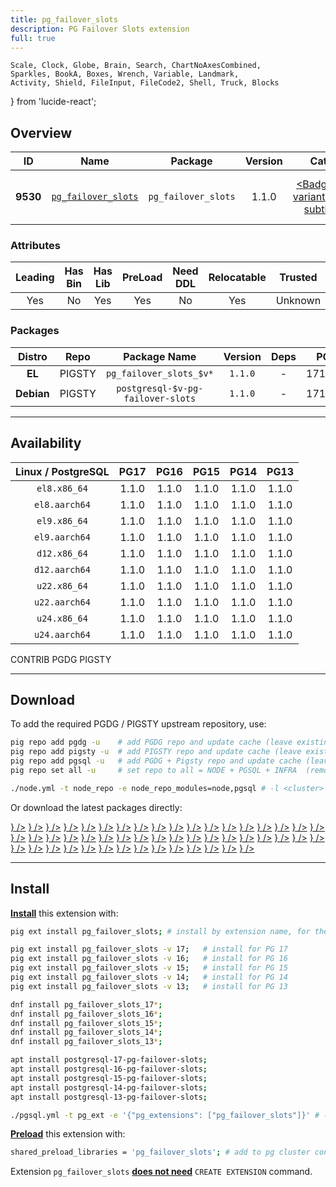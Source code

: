 ```yaml
---
title: pg_failover_slots
description: PG Failover Slots extension
full: true
---
```


    Scale, Clock, Globe, Brain, Search, ChartNoAxesCombined,
    Sparkles, BookA, Boxes, Wrench, Variable, Landmark,
    Activity, Shield, FileInput, FileCode2, Shell, Truck, Blocks
} from 'lucide-react';

## Overview

| <TooltipIconButton tooltip="Extension unique identifier" side="top">ID</TooltipIconButton> | <TooltipIconButton tooltip="Extension name" side="top">Name</TooltipIconButton> | <TooltipIconButton tooltip="Package name for installation" side="top">Package</TooltipIconButton> | <TooltipIconButton tooltip="Latest available extension version" side="top">Version</TooltipIconButton> | <TooltipIconButton tooltip="Extension category" side="top">Category</TooltipIconButton> | <TooltipIconButton tooltip="Open source license" side="top">License</TooltipIconButton> | <TooltipIconButton tooltip="Programming language" side="top">Lang</TooltipIconButton> |
|:--------:|:--------:|:----------:|:--------------:|:---------------------------------------:|:------------------------------------------------------:|:----:|
| **9530** | [`pg_failover_slots`](https://github.com/EnterpriseDB/pg_failover_slots) | `pg_failover_slots` | 1.1.0 | <a href="/ext/etl" className="no-underline"><Badge icon={<Truck />} variant="purple-subtle">ETL</Badge></a> | <a href="/ext/list/license#postgresql" className="no-underline"><Badge icon={<Scale />} variant="blue-subtle">PostgreSQL</Badge></a> | <a href="/ext/list/lang#c"><Badge icon={<FileCode2 />} variant="blue-subtle">C</Badge></a> |

### Attributes

| <TooltipIconButton tooltip="The Primary Leading extension in the Package" side="top">Leading</TooltipIconButton> | <TooltipIconButton tooltip="Contains binary utils" side="top">Has Bin</TooltipIconButton> | <TooltipIconButton tooltip="Contains .so shared library files" side="top">Has Lib</TooltipIconButton> | <TooltipIconButton tooltip="Requires preloading via shared_preload_libraries" side="top">PreLoad</TooltipIconButton> | <TooltipIconButton tooltip="Requires CREATE EXTENSION DDL command" side="top">Need DDL</TooltipIconButton> | <TooltipIconButton tooltip="Can be installed in any schema" side="top">Relocatable</TooltipIconButton> | <TooltipIconButton tooltip="Can be created by non-superuser" side="top">Trusted</TooltipIconButton> | <TooltipIconButton tooltip="Schemas used by this extension" side="top">Schemas</TooltipIconButton> |
|:-------:|:-------:|:-------:|:-------:|:--------:|:-----------:|:-------:|:-------:|
| Yes | No | Yes | Yes | No | Yes | Unknown | - |

### Packages

| <TooltipIconButton tooltip="Linux distribution family, EL or Debian" side="top">Distro</TooltipIconButton> | <TooltipIconButton tooltip="Package repository" side="top">Repo</TooltipIconButton> | <TooltipIconButton tooltip="The RPM/DEB Package Name Pattern (replace $v with real pg major)" side="top">Package Name</TooltipIconButton> | <TooltipIconButton tooltip="Latest package version" side="top">Version</TooltipIconButton> | <TooltipIconButton tooltip="RPM/DEB Package dependencies" side="top">Deps</TooltipIconButton> | <TooltipIconButton tooltip="Available in these PostgreSQL Major Versions" side="top">PG Major</TooltipIconButton> |
|:----------:|:--------:|:------------------------:|:-----------:|:------------:|:------------------:|
|   **EL**   | <Badge variant="amber-subtle"><span className="font-bold">PIGSTY</span></Badge> | `pg_failover_slots_$v*` | `1.1.0` | - | <Badge variant="green-subtle">17</Badge><Badge variant="green-subtle">16</Badge><Badge variant="green-subtle">15</Badge><Badge variant="green-subtle">14</Badge><Badge variant="green-subtle">13</Badge> |
| **Debian** | <Badge variant="amber-subtle"><span className="font-bold">PIGSTY</span></Badge> | `postgresql-$v-pg-failover-slots` | `1.1.0` | - | <Badge variant="green-subtle">17</Badge><Badge variant="green-subtle">16</Badge><Badge variant="green-subtle">15</Badge><Badge variant="green-subtle">14</Badge><Badge variant="green-subtle">13</Badge> |



------

## Availability

| <TooltipIconButton tooltip="Linux Distro Arch / PostgreSQL Major Version" side="top">Linux / PostgreSQL </TooltipIconButton> | **PG17** | **PG16** | **PG15** | **PG14** | **PG13** |
|:-----:|:-----:|:-----:|:-----:|:-----:|:-----:|
| `el8.x86_64` | <Badge variant="amber-subtle">1.1.0</Badge> | <Badge variant="amber-subtle">1.1.0</Badge> | <Badge variant="amber-subtle">1.1.0</Badge> | <Badge variant="amber-subtle">1.1.0</Badge> | <Badge variant="amber-subtle">1.1.0</Badge> |
| `el8.aarch64` | <Badge variant="amber-subtle">1.1.0</Badge> | <Badge variant="amber-subtle">1.1.0</Badge> | <Badge variant="amber-subtle">1.1.0</Badge> | <Badge variant="amber-subtle">1.1.0</Badge> | <Badge variant="amber-subtle">1.1.0</Badge> |
| `el9.x86_64` | <Badge variant="amber-subtle">1.1.0</Badge> | <Badge variant="amber-subtle">1.1.0</Badge> | <Badge variant="amber-subtle">1.1.0</Badge> | <Badge variant="amber-subtle">1.1.0</Badge> | <Badge variant="amber-subtle">1.1.0</Badge> |
| `el9.aarch64` | <Badge variant="amber-subtle">1.1.0</Badge> | <Badge variant="amber-subtle">1.1.0</Badge> | <Badge variant="amber-subtle">1.1.0</Badge> | <Badge variant="amber-subtle">1.1.0</Badge> | <Badge variant="amber-subtle">1.1.0</Badge> |
| `d12.x86_64` | <Badge variant="blue-subtle">1.1.0</Badge> | <Badge variant="blue-subtle">1.1.0</Badge> | <Badge variant="blue-subtle">1.1.0</Badge> | <Badge variant="blue-subtle">1.1.0</Badge> | <Badge variant="blue-subtle">1.1.0</Badge> |
| `d12.aarch64` | <Badge variant="blue-subtle">1.1.0</Badge> | <Badge variant="blue-subtle">1.1.0</Badge> | <Badge variant="blue-subtle">1.1.0</Badge> | <Badge variant="blue-subtle">1.1.0</Badge> | <Badge variant="blue-subtle">1.1.0</Badge> |
| `u22.x86_64` | <Badge variant="blue-subtle">1.1.0</Badge> | <Badge variant="blue-subtle">1.1.0</Badge> | <Badge variant="blue-subtle">1.1.0</Badge> | <Badge variant="blue-subtle">1.1.0</Badge> | <Badge variant="blue-subtle">1.1.0</Badge> |
| `u22.aarch64` | <Badge variant="blue-subtle">1.1.0</Badge> | <Badge variant="blue-subtle">1.1.0</Badge> | <Badge variant="blue-subtle">1.1.0</Badge> | <Badge variant="blue-subtle">1.1.0</Badge> | <Badge variant="blue-subtle">1.1.0</Badge> |
| `u24.x86_64` | <Badge variant="blue-subtle">1.1.0</Badge> | <Badge variant="blue-subtle">1.1.0</Badge> | <Badge variant="blue-subtle">1.1.0</Badge> | <Badge variant="blue-subtle">1.1.0</Badge> | <Badge variant="blue-subtle">1.1.0</Badge> |
| `u24.aarch64` | <Badge variant="blue-subtle">1.1.0</Badge> | <Badge variant="blue-subtle">1.1.0</Badge> | <Badge variant="blue-subtle">1.1.0</Badge> | <Badge variant="blue-subtle">1.1.0</Badge> | <Badge variant="blue-subtle">1.1.0</Badge> |

<Badge variant="green-subtle"><span className="font-black">CONTRIB</span></Badge> <Badge variant="blue-subtle"><span className="font-black">PGDG</span></Badge> <Badge variant="amber-subtle"><span className="font-black">PIGSTY</span></Badge>

------

## Download

To add the required PGDG / PIGSTY upstream repository, use:

```bash tab="pig"
pig repo add pgdg -u    # add PGDG repo and update cache (leave existing repos)
pig repo add pigsty -u  # add PIGSTY repo and update cache (leave existing repos)
pig repo add pgsql -u   # add PGDG + Pigsty repo and update cache (leave existing repos)
pig repo set all -u     # set repo to all = NODE + PGSQL + INFRA  (remove existing repos)
```
```bash tab="pigsty"
./node.yml -t node_repo -e node_repo_modules=node,pgsql # -l <cluster>
```

Or download the latest packages directly:

<Files>
    <Folder name="el8.x86_64">
        <a href="https://repo.pigsty.io/yum/pgsql/el8.x86_64/pg_failover_slots_17-1.1.0-1PIGSTY.el8.x86_64.rpm"><File name="pg_failover_slots_17-1.1.0-1PIGSTY.el8.x86_64.rpm" icon={<Package className="text-emerald-500" />} /></a>
        <a href="https://repo.pigsty.io/yum/pgsql/el8.x86_64/pg_failover_slots_16-1.1.0-1PIGSTY.el8.x86_64.rpm"><File name="pg_failover_slots_16-1.1.0-1PIGSTY.el8.x86_64.rpm" icon={<Package className="text-emerald-500" />} /></a>
        <a href="https://repo.pigsty.io/yum/pgsql/el8.x86_64/pg_failover_slots_15-1.1.0-1PIGSTY.el8.x86_64.rpm"><File name="pg_failover_slots_15-1.1.0-1PIGSTY.el8.x86_64.rpm" icon={<Package className="text-emerald-500" />} /></a>
        <a href="https://repo.pigsty.io/yum/pgsql/el8.x86_64/pg_failover_slots_14-1.1.0-1PIGSTY.el8.x86_64.rpm"><File name="pg_failover_slots_14-1.1.0-1PIGSTY.el8.x86_64.rpm" icon={<Package className="text-emerald-500" />} /></a>
        <a href="https://repo.pigsty.io/yum/pgsql/el8.x86_64/pg_failover_slots_13-1.1.0-1PIGSTY.el8.x86_64.rpm"><File name="pg_failover_slots_13-1.1.0-1PIGSTY.el8.x86_64.rpm" icon={<Package className="text-emerald-500" />} /></a>
    </Folder>
    <Folder name="el8.aarch64">
        <a href="https://repo.pigsty.io/yum/pgsql/el8.aarch64/pg_failover_slots_17-1.1.0-1PIGSTY.el8.aarch64.rpm"><File name="pg_failover_slots_17-1.1.0-1PIGSTY.el8.aarch64.rpm" icon={<Package className="text-orange-500" />} /></a>
        <a href="https://repo.pigsty.io/yum/pgsql/el8.aarch64/pg_failover_slots_16-1.1.0-1PIGSTY.el8.aarch64.rpm"><File name="pg_failover_slots_16-1.1.0-1PIGSTY.el8.aarch64.rpm" icon={<Package className="text-orange-500" />} /></a>
        <a href="https://repo.pigsty.io/yum/pgsql/el8.aarch64/pg_failover_slots_15-1.1.0-1PIGSTY.el8.aarch64.rpm"><File name="pg_failover_slots_15-1.1.0-1PIGSTY.el8.aarch64.rpm" icon={<Package className="text-orange-500" />} /></a>
        <a href="https://repo.pigsty.io/yum/pgsql/el8.aarch64/pg_failover_slots_14-1.1.0-1PIGSTY.el8.aarch64.rpm"><File name="pg_failover_slots_14-1.1.0-1PIGSTY.el8.aarch64.rpm" icon={<Package className="text-orange-500" />} /></a>
        <a href="https://repo.pigsty.io/yum/pgsql/el8.aarch64/pg_failover_slots_13-1.1.0-1PIGSTY.el8.aarch64.rpm"><File name="pg_failover_slots_13-1.1.0-1PIGSTY.el8.aarch64.rpm" icon={<Package className="text-orange-500" />} /></a>
    </Folder>
    <Folder name="el9.x86_64">
        <a href="https://repo.pigsty.io/yum/pgsql/el9.x86_64/pg_failover_slots_17-1.1.0-1PIGSTY.el9.x86_64.rpm"><File name="pg_failover_slots_17-1.1.0-1PIGSTY.el9.x86_64.rpm" icon={<Package className="text-emerald-500" />} /></a>
        <a href="https://repo.pigsty.io/yum/pgsql/el9.x86_64/pg_failover_slots_16-1.1.0-1PIGSTY.el9.x86_64.rpm"><File name="pg_failover_slots_16-1.1.0-1PIGSTY.el9.x86_64.rpm" icon={<Package className="text-emerald-500" />} /></a>
        <a href="https://repo.pigsty.io/yum/pgsql/el9.x86_64/pg_failover_slots_15-1.1.0-1PIGSTY.el9.x86_64.rpm"><File name="pg_failover_slots_15-1.1.0-1PIGSTY.el9.x86_64.rpm" icon={<Package className="text-emerald-500" />} /></a>
        <a href="https://repo.pigsty.io/yum/pgsql/el9.x86_64/pg_failover_slots_14-1.1.0-1PIGSTY.el9.x86_64.rpm"><File name="pg_failover_slots_14-1.1.0-1PIGSTY.el9.x86_64.rpm" icon={<Package className="text-emerald-500" />} /></a>
        <a href="https://repo.pigsty.io/yum/pgsql/el9.x86_64/pg_failover_slots_13-1.1.0-1PIGSTY.el9.x86_64.rpm"><File name="pg_failover_slots_13-1.1.0-1PIGSTY.el9.x86_64.rpm" icon={<Package className="text-emerald-500" />} /></a>
    </Folder>
    <Folder name="el9.aarch64">
        <a href="https://repo.pigsty.io/yum/pgsql/el9.aarch64/pg_failover_slots_17-1.1.0-1PIGSTY.el9.aarch64.rpm"><File name="pg_failover_slots_17-1.1.0-1PIGSTY.el9.aarch64.rpm" icon={<Package className="text-orange-500" />} /></a>
        <a href="https://repo.pigsty.io/yum/pgsql/el9.aarch64/pg_failover_slots_16-1.1.0-1PIGSTY.el9.aarch64.rpm"><File name="pg_failover_slots_16-1.1.0-1PIGSTY.el9.aarch64.rpm" icon={<Package className="text-orange-500" />} /></a>
        <a href="https://repo.pigsty.io/yum/pgsql/el9.aarch64/pg_failover_slots_15-1.1.0-1PIGSTY.el9.aarch64.rpm"><File name="pg_failover_slots_15-1.1.0-1PIGSTY.el9.aarch64.rpm" icon={<Package className="text-orange-500" />} /></a>
        <a href="https://repo.pigsty.io/yum/pgsql/el9.aarch64/pg_failover_slots_14-1.1.0-1PIGSTY.el9.aarch64.rpm"><File name="pg_failover_slots_14-1.1.0-1PIGSTY.el9.aarch64.rpm" icon={<Package className="text-orange-500" />} /></a>
        <a href="https://repo.pigsty.io/yum/pgsql/el9.aarch64/pg_failover_slots_13-1.1.0-1PIGSTY.el9.aarch64.rpm"><File name="pg_failover_slots_13-1.1.0-1PIGSTY.el9.aarch64.rpm" icon={<Package className="text-orange-500" />} /></a>
    </Folder>
    <Folder name="d12.x86_64">
        <a href="https://apt.postgresql.org/pub/repos/apt/pool/main/p/pg-failover-slots/postgresql-17-pg-failover-slots_1.1.0-2.pgdg120+1_arm64.deb"><File name="postgresql-17-pg-failover-slots_1.1.0-2.pgdg120+1_arm64.deb" icon={<Box className="text-emerald-500" />} /></a>
        <a href="https://apt.postgresql.org/pub/repos/apt/pool/main/p/pg-failover-slots/postgresql-16-pg-failover-slots_1.1.0-2.pgdg120+1_arm64.deb"><File name="postgresql-16-pg-failover-slots_1.1.0-2.pgdg120+1_arm64.deb" icon={<Box className="text-emerald-500" />} /></a>
        <a href="https://apt.postgresql.org/pub/repos/apt/pool/main/p/pg-failover-slots/postgresql-15-pg-failover-slots_1.1.0-2.pgdg120+1_arm64.deb"><File name="postgresql-15-pg-failover-slots_1.1.0-2.pgdg120+1_arm64.deb" icon={<Box className="text-emerald-500" />} /></a>
        <a href="https://apt.postgresql.org/pub/repos/apt/pool/main/p/pg-failover-slots/postgresql-14-pg-failover-slots_1.1.0-2.pgdg120+1_arm64.deb"><File name="postgresql-14-pg-failover-slots_1.1.0-2.pgdg120+1_arm64.deb" icon={<Box className="text-emerald-500" />} /></a>
        <a href="https://apt.postgresql.org/pub/repos/apt/pool/main/p/pg-failover-slots/postgresql-13-pg-failover-slots_1.1.0-2.pgdg120+1_arm64.deb"><File name="postgresql-13-pg-failover-slots_1.1.0-2.pgdg120+1_arm64.deb" icon={<Box className="text-emerald-500" />} /></a>
    </Folder>
    <Folder name="d12.aarch64">
        <a href="https://apt.postgresql.org/pub/repos/apt/pool/main/p/pg-failover-slots/postgresql-17-pg-failover-slots_1.1.0-2.pgdg120+1_amd64.deb"><File name="postgresql-17-pg-failover-slots_1.1.0-2.pgdg120+1_amd64.deb" icon={<Box className="text-orange-500" />} /></a>
        <a href="https://apt.postgresql.org/pub/repos/apt/pool/main/p/pg-failover-slots/postgresql-16-pg-failover-slots_1.1.0-2.pgdg120+1_amd64.deb"><File name="postgresql-16-pg-failover-slots_1.1.0-2.pgdg120+1_amd64.deb" icon={<Box className="text-orange-500" />} /></a>
        <a href="https://apt.postgresql.org/pub/repos/apt/pool/main/p/pg-failover-slots/postgresql-15-pg-failover-slots_1.1.0-2.pgdg120+1_amd64.deb"><File name="postgresql-15-pg-failover-slots_1.1.0-2.pgdg120+1_amd64.deb" icon={<Box className="text-orange-500" />} /></a>
        <a href="https://apt.postgresql.org/pub/repos/apt/pool/main/p/pg-failover-slots/postgresql-14-pg-failover-slots_1.1.0-2.pgdg120+1_amd64.deb"><File name="postgresql-14-pg-failover-slots_1.1.0-2.pgdg120+1_amd64.deb" icon={<Box className="text-orange-500" />} /></a>
        <a href="https://apt.postgresql.org/pub/repos/apt/pool/main/p/pg-failover-slots/postgresql-13-pg-failover-slots_1.1.0-2.pgdg120+1_amd64.deb"><File name="postgresql-13-pg-failover-slots_1.1.0-2.pgdg120+1_amd64.deb" icon={<Box className="text-orange-500" />} /></a>
    </Folder>
    <Folder name="u22.x86_64">
        <a href="https://apt.postgresql.org/pub/repos/apt/pool/main/p/pg-failover-slots/postgresql-17-pg-failover-slots_1.1.0-2.pgdg22.04+1_amd64.deb"><File name="postgresql-17-pg-failover-slots_1.1.0-2.pgdg22.04+1_amd64.deb" icon={<Box className="text-emerald-500" />} /></a>
        <a href="https://apt.postgresql.org/pub/repos/apt/pool/main/p/pg-failover-slots/postgresql-16-pg-failover-slots_1.1.0-2.pgdg22.04+1_amd64.deb"><File name="postgresql-16-pg-failover-slots_1.1.0-2.pgdg22.04+1_amd64.deb" icon={<Box className="text-emerald-500" />} /></a>
        <a href="https://apt.postgresql.org/pub/repos/apt/pool/main/p/pg-failover-slots/postgresql-15-pg-failover-slots_1.1.0-2.pgdg22.04+1_amd64.deb"><File name="postgresql-15-pg-failover-slots_1.1.0-2.pgdg22.04+1_amd64.deb" icon={<Box className="text-emerald-500" />} /></a>
        <a href="https://apt.postgresql.org/pub/repos/apt/pool/main/p/pg-failover-slots/postgresql-14-pg-failover-slots_1.1.0-2.pgdg22.04+1_amd64.deb"><File name="postgresql-14-pg-failover-slots_1.1.0-2.pgdg22.04+1_amd64.deb" icon={<Box className="text-emerald-500" />} /></a>
        <a href="https://apt.postgresql.org/pub/repos/apt/pool/main/p/pg-failover-slots/postgresql-13-pg-failover-slots_1.1.0-2.pgdg22.04+1_amd64.deb"><File name="postgresql-13-pg-failover-slots_1.1.0-2.pgdg22.04+1_amd64.deb" icon={<Box className="text-emerald-500" />} /></a>
    </Folder>
    <Folder name="u22.aarch64">
        <a href="https://apt.postgresql.org/pub/repos/apt/pool/main/p/pg-failover-slots/postgresql-17-pg-failover-slots_1.1.0-2.pgdg22.04+1_arm64.deb"><File name="postgresql-17-pg-failover-slots_1.1.0-2.pgdg22.04+1_arm64.deb" icon={<Box className="text-orange-500" />} /></a>
        <a href="https://apt.postgresql.org/pub/repos/apt/pool/main/p/pg-failover-slots/postgresql-16-pg-failover-slots_1.1.0-2.pgdg22.04+1_arm64.deb"><File name="postgresql-16-pg-failover-slots_1.1.0-2.pgdg22.04+1_arm64.deb" icon={<Box className="text-orange-500" />} /></a>
        <a href="https://apt.postgresql.org/pub/repos/apt/pool/main/p/pg-failover-slots/postgresql-15-pg-failover-slots_1.1.0-2.pgdg22.04+1_arm64.deb"><File name="postgresql-15-pg-failover-slots_1.1.0-2.pgdg22.04+1_arm64.deb" icon={<Box className="text-orange-500" />} /></a>
        <a href="https://apt.postgresql.org/pub/repos/apt/pool/main/p/pg-failover-slots/postgresql-14-pg-failover-slots_1.1.0-2.pgdg22.04+1_arm64.deb"><File name="postgresql-14-pg-failover-slots_1.1.0-2.pgdg22.04+1_arm64.deb" icon={<Box className="text-orange-500" />} /></a>
        <a href="https://apt.postgresql.org/pub/repos/apt/pool/main/p/pg-failover-slots/postgresql-13-pg-failover-slots_1.1.0-2.pgdg22.04+1_arm64.deb"><File name="postgresql-13-pg-failover-slots_1.1.0-2.pgdg22.04+1_arm64.deb" icon={<Box className="text-orange-500" />} /></a>
    </Folder>
    <Folder name="u24.x86_64">
        <a href="https://apt.postgresql.org/pub/repos/apt/pool/main/p/pg-failover-slots/postgresql-17-pg-failover-slots_1.1.0-2.pgdg24.04+1_amd64.deb"><File name="postgresql-17-pg-failover-slots_1.1.0-2.pgdg24.04+1_amd64.deb" icon={<Box className="text-emerald-500" />} /></a>
        <a href="https://apt.postgresql.org/pub/repos/apt/pool/main/p/pg-failover-slots/postgresql-16-pg-failover-slots_1.1.0-2.pgdg24.04+1_amd64.deb"><File name="postgresql-16-pg-failover-slots_1.1.0-2.pgdg24.04+1_amd64.deb" icon={<Box className="text-emerald-500" />} /></a>
        <a href="https://apt.postgresql.org/pub/repos/apt/pool/main/p/pg-failover-slots/postgresql-15-pg-failover-slots_1.1.0-2.pgdg24.04+1_amd64.deb"><File name="postgresql-15-pg-failover-slots_1.1.0-2.pgdg24.04+1_amd64.deb" icon={<Box className="text-emerald-500" />} /></a>
        <a href="https://apt.postgresql.org/pub/repos/apt/pool/main/p/pg-failover-slots/postgresql-14-pg-failover-slots_1.1.0-2.pgdg24.04+1_amd64.deb"><File name="postgresql-14-pg-failover-slots_1.1.0-2.pgdg24.04+1_amd64.deb" icon={<Box className="text-emerald-500" />} /></a>
        <a href="https://apt.postgresql.org/pub/repos/apt/pool/main/p/pg-failover-slots/postgresql-13-pg-failover-slots_1.1.0-2.pgdg24.04+1_amd64.deb"><File name="postgresql-13-pg-failover-slots_1.1.0-2.pgdg24.04+1_amd64.deb" icon={<Box className="text-emerald-500" />} /></a>
    </Folder>
    <Folder name="u24.aarch64">
        <a href="https://apt.postgresql.org/pub/repos/apt/pool/main/p/pg-failover-slots/postgresql-17-pg-failover-slots_1.1.0-2.pgdg24.04+1_arm64.deb"><File name="postgresql-17-pg-failover-slots_1.1.0-2.pgdg24.04+1_arm64.deb" icon={<Box className="text-orange-500" />} /></a>
        <a href="https://apt.postgresql.org/pub/repos/apt/pool/main/p/pg-failover-slots/postgresql-16-pg-failover-slots_1.1.0-2.pgdg24.04+1_arm64.deb"><File name="postgresql-16-pg-failover-slots_1.1.0-2.pgdg24.04+1_arm64.deb" icon={<Box className="text-orange-500" />} /></a>
        <a href="https://apt.postgresql.org/pub/repos/apt/pool/main/p/pg-failover-slots/postgresql-15-pg-failover-slots_1.1.0-2.pgdg24.04+1_arm64.deb"><File name="postgresql-15-pg-failover-slots_1.1.0-2.pgdg24.04+1_arm64.deb" icon={<Box className="text-orange-500" />} /></a>
        <a href="https://apt.postgresql.org/pub/repos/apt/pool/main/p/pg-failover-slots/postgresql-14-pg-failover-slots_1.1.0-2.pgdg24.04+1_arm64.deb"><File name="postgresql-14-pg-failover-slots_1.1.0-2.pgdg24.04+1_arm64.deb" icon={<Box className="text-orange-500" />} /></a>
        <a href="https://apt.postgresql.org/pub/repos/apt/pool/main/p/pg-failover-slots/postgresql-13-pg-failover-slots_1.1.0-2.pgdg24.04+1_arm64.deb"><File name="postgresql-13-pg-failover-slots_1.1.0-2.pgdg24.04+1_arm64.deb" icon={<Box className="text-orange-500" />} /></a>
    </Folder>
</Files>

------

## Install

[**Install**](/docs/pgsql/extension/install) this extension with:

```bash tab="pig"
pig ext install pg_failover_slots; # install by extension name, for the current active PG version

pig ext install pg_failover_slots -v 17;   # install for PG 17
pig ext install pg_failover_slots -v 16;   # install for PG 16
pig ext install pg_failover_slots -v 15;   # install for PG 15
pig ext install pg_failover_slots -v 14;   # install for PG 14
pig ext install pg_failover_slots -v 13;   # install for PG 13
```
```bash tab="yum" 
dnf install pg_failover_slots_17*;
dnf install pg_failover_slots_16*;
dnf install pg_failover_slots_15*;
dnf install pg_failover_slots_14*;
dnf install pg_failover_slots_13*;
```
```bash tab="apt" 
apt install postgresql-17-pg-failover-slots;
apt install postgresql-16-pg-failover-slots;
apt install postgresql-15-pg-failover-slots;
apt install postgresql-14-pg-failover-slots;
apt install postgresql-13-pg-failover-slots;
```
```bash tab="ansible"
./pgsql.yml -t pg_ext -e '{"pg_extensions": ["pg_failover_slots"]}' # -l <cls>
```

[**Preload**](/docs/pgsql/extension/load) this extension with:

```bash
shared_preload_libraries = 'pg_failover_slots'; # add to pg cluster config
```

Extension `pg_failover_slots` [**does not need**](/docs/pgsql/extension/create#list-of-extensions-without-ddl) `CREATE EXTENSION` command.



